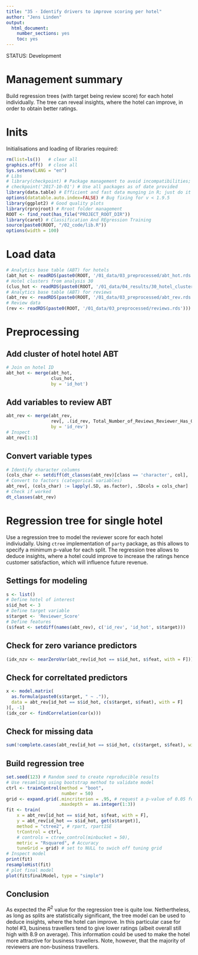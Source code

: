 ```yaml
---
title: "35 - Identify drivers to improve scoring per hotel"
author: "Jens Linden"
output:
  html_document:
    number_sections: yes
    toc: yes
---
```


STATUS: Development

# Management summary
Build regression trees (with target being review score) for each hotel individually. The tree can reveal insights, where the hotel can improve, in order to obtain better ratings.

# Inits
Initialisations and loading of libraries required:
```r
rm(list=ls())   # clear all
graphics.off()  # close all
Sys.setenv(LANG = "en")
# Libs
# library(checkpoint) # Package management to avoid incompatibilities; not required when dockerized
# checkpoint('2017-10-01') # Use all packages as of date provided
library(data.table) # Efficient and fast data munging in R; just do it
options(datatable.auto.index=FALSE) # Bug fixing for v < 1.9.5
library(ggplot2) # Good quality plots
library(rprojroot) # Rroot folder management
ROOT <- find_root(has_file("PROJECT_ROOT_DIR"))
library(caret) # Classification And REgression Training
source(paste0(ROOT, "/02_code/lib.R"))
options(width = 100)
```

# Load data
```r
# Analytics base table (ABT) for hotels
(abt_hot <- readRDS(paste0(ROOT, '/01_data/03_preprocessed/abt_hot.rds')))
# Hotel clusters from analysis 30
(clus_hot <- readRDS(paste0(ROOT, '/01_data/04_results/30_hotel_cluster.rds')))
# Analytics base table (ABT) for reviews
(abt_rev <- readRDS(paste0(ROOT, '/01_data/03_preprocessed/abt_rev.rds')))
# Review data
(rev <- readRDS(paste0(ROOT, '/01_data/03_preprocessed/reviews.rds')))
```

# Preprocessing

## Add cluster of hotel hotel ABT
```r
# Join on hotel ID
abt_hot <- merge(abt_hot,
                 clus_hot,
                 by = 'id_hot')
```

## Add variables to review ABT
```r
abt_rev <- merge(abt_rev,
                 rev[, .(id_rev, Total_Number_of_Reviews_Reviewer_Has_Given, Reviewer_Score)],
                 by = 'id_rev')
# Inspect
abt_rev[1:3]
```

## Convert variable types
```r
# Identify character columns
(cols_char <- setdiff(dt_classes(abt_rev)[class == 'character', col], 'id_rev'))
# Convert to factors (categorical variables)
abt_rev[, (cols_char) := lapply(.SD, as.factor), .SDcols = cols_char]
# Check if worked
dt_classes(abt_rev)
```


# Regression tree for single hotel
Use a regression tree to model the reviewer score for each hotel indiviudally. Using `ctree` implementation of `party` package, as this allows to specify a minimum p-value for each split. The regression tree allows to deduce insights, where a hotel could improve to increase the ratings hence customer satisfaction, which will influence future revenue.

## Settings for modeling
```r
s <- list()
# Define hotel of interest
s$id_hot <- 3
# Define target variable
s$target <- 'Reviewer_Score'
# Define features
(s$feat <- setdiff(names(abt_rev), c('id_rev', 'id_hot', s$target)))
```

## Check for zero variance predictors
```r
(idx_nzv <- nearZeroVar(abt_rev[id_hot == s$id_hot, s$feat, with = F]))
```

## Check for correltated predictors
```r
x <- model.matrix(
  as.formula(paste0(s$target, " ~ .")), 
  data = abt_rev[id_hot == s$id_hot, c(s$target, s$feat), with = F]
)[, -1]
(idx_cor <- findCorrelation(cor(x)))
```

## Check for missing data
```r
sum(!complete.cases(abt_rev[id_hot == s$id_hot, c(s$target, s$feat), with = F]))
```

## Build regression tree
```r
set.seed(123) # Random seed to create reproducible results
# Use resamling using bootstrap method to validate model
ctrl <- trainControl(method = "boot", 
                     number = 50)
grid <- expand.grid(.mincriterion = .95, # request a p-value of 0.05 for each split
                    .maxdepth =  as.integer(1:3))
fit <- train(
    x = abt_rev[id_hot == s$id_hot, s$feat, with = F],
    y = abt_rev[id_hot == s$id_hot, get(s$target)],
    method = "ctree2", # rpart, rpart1SE
    trControl = ctrl, 
    # controls = ctree_control(minbucket = 50),
    metric = "Rsquared", # Accuracy
    tuneGrid = grid) # set to NULL to swich off tuning grid
# Inspect model
print(fit)
resampleHist(fit)
# plot final model
plot(fit$finalModel, type = "simple")
```

## Conclusion
As expected the $R^2$ value for the regression tree is quite low. Nethertheless, as long as splits are statistically significant, the tree model can be used to deduce insights, where the hotel can improve. In this particular case for hotel #3, business travellers tend to give lower ratings (albeit overall still high with 8.9 on average). This information could be used to make the hotel more attractive for business travellers. Note, however, that the majority of reviewers are non-business travellers.

```r

```



